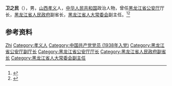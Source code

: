 '''卫之民'''（{{bd|1920年|4月|2015年|3月23日}}），男，[[山西|山西]][[孝义|孝义]]人，[[中华人民共和国|中华人民共和国]]政治人物，曾任[[黑龙江省公安厅|黑龙江省公安厅]]厅长，[[黑龙江省人民政府|黑龙江省人民政府]]副省长，[[黑龙江省人大常委会|黑龙江省人大常委会]]副主任。<ref>{{Cite book|title=中国社会团体大全 • 会长主席、理事长秘书长传略卷 第一册|author=黄汉江主编|publisher=中国国际广播出版社|year=1995|isbn=|location=|pages=}}</ref><ref>{{Cite book|title=中华人民共和国职官志|author=何虎生, 李耀东, 向常福主编|publisher=中国社会出版社|year=2003|isbn=9787800883934|location=北京|pages=}}</ref>

== 参考资料 ==
{{reflist}}

{{中国人物小作品}}

{{Authority control}}
{{DEFAULTSORT:Wei卫}}
[[Category:卫姓|Zhi]]
[[Category:孝义人|Category:孝义人]]
[[Category:中国共产党党员_(1938年入党)|Category:中国共产党党员 (1938年入党)]]
[[Category:黑龙江省公安厅副厅长|Category:黑龙江省公安厅副厅长]]
[[Category:黑龙江省公安厅厅长|Category:黑龙江省公安厅厅长]]
[[Category:黑龙江省人民政府副省长|Category:黑龙江省人民政府副省长]]
[[Category:黑龙江省人大常委会副主任|Category:黑龙江省人大常委会副主任]]